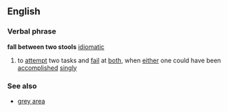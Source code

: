 ==English==
===Verbal phrase===
'''fall between two stools''' [[idiomatic]]
# to [[attempt]] two tasks and [[fail]] at [[both]], when [[either]] one could have been [[accomplish]]ed [[single|singly]]
===See also===
* [[grey area]]